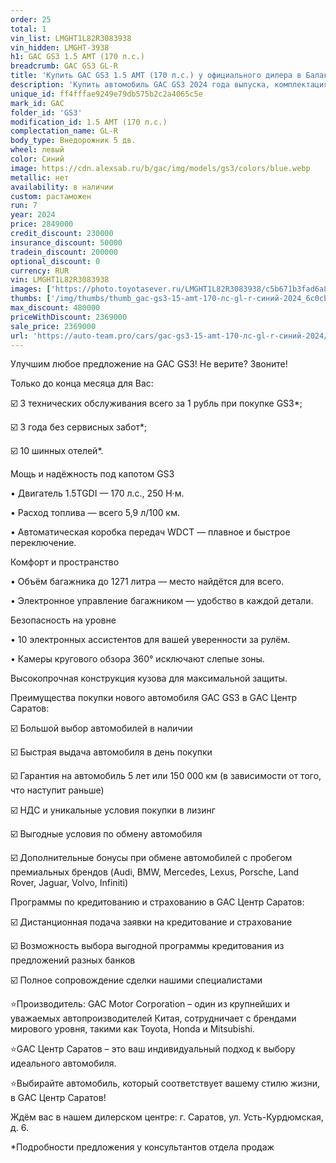 ```yaml
---
order: 25
total: 1
vin_list: LMGHT1L82R3083938
vin_hidden: LMGHT-3938
h1: GAC GS3 1.5 AMT (170 л.с.)
breadcrumb: GAC GS3 GL-R
title: 'Купить GAC GS3 1.5 AMT (170 л.с.) у официального дилера в Балаково'
description: 'Купить автомобиль GAC GS3 2024 года выпуска, комплектация GL-R, цвет - Синий, двигатель - 1.5 AMT (170 л.с.) у официального дилера в г. Балаково. Стоимость данного автомобиля GAC GS3 – 2369000'
unique_id: ff4fffae9249e79db575b2c2a4065c5e
mark_id: GAC
folder_id: 'GS3'
modification_id: 1.5 AMT (170 л.с.)
complectation_name: GL-R
body_type: Внедорожник 5 дв.
wheel: левый
color: Синий
image: https://cdn.alexsab.ru/b/gac/img/models/gs3/colors/blue.webp
metallic: нет
availability: в наличии
custom: растаможен
run: 7
year: 2024
price: 2849000
credit_discount: 230000
insurance_discount: 50000
tradein_discount: 200000
optional_discount: 0
currency: RUR
vin: LMGHT1L82R3083938
images: ['https://photo.toyotasever.ru/LMGHT1L82R3083938/c5b671b3fad6a81963df47cf04e6c0cb.jpg', 'https://photo.toyotasever.ru/LMGHT1L82R3083938/ef77b6d63ed77e26391c636dce391853.jpeg', 'https://photo.toyotasever.ru/LMGHT1L82R3083938/daf11567cea03d16d025e7ee9cf79ef1.jpeg', 'https://photo.toyotasever.ru/LMGHT1L82R3083938/65727fb67c272e607f73ecbaf2d78aa9.jpeg', 'https://photo.toyotasever.ru/LMGHT1L82R3083938/68554256ddcff9b760088c7d3aa0e40d.jpeg', 'https://photo.toyotasever.ru/LMGHT1L82R3083938/f1f431da6462eace2f98770e3b8b7d9b.jpeg', 'https://photo.toyotasever.ru/LMGHT1L82R3083938/982990d28cf9db9c3709303ff1fb0114.jpeg', 'https://photo.toyotasever.ru/LMGHT1L82R3083938/8777be0122033353b1ab3d1967436ccb.jpeg', 'https://photo.toyotasever.ru/LMGHT1L82R3083938/e48a35a3d2a004cda544ae1e13775b66.jpeg', 'https://photo.toyotasever.ru/LMGHT1L82R3083938/a0fcad6e620fd0a9baf923dea8b7a35f.jpeg', 'https://photo.toyotasever.ru/LMGHT1L82R3083938/67aa1f8bb1ada159f9fc96092b863ad4.jpeg', 'https://photo.toyotasever.ru/LMGHT1L82R3083938/aafe1751b818fbd148332962d3de1462.jpeg', 'https://photo.toyotasever.ru/LMGHT1L82R3083938/1ddfb9cdda7d6cb3189686c28a19f556.jpeg', 'https://photo.toyotasever.ru/LMGHT1L82R3083938/bb2bf5bf78f3dbbb2755f832e96e03ce.jpeg', 'https://photo.toyotasever.ru/LMGHT1L82R3083938/65e519dfb85b07fd56e4ada372dbe0dc.jpeg', 'https://photo.toyotasever.ru/LMGHT1L82R3083938/103e7a1cd960912770dc1a726cfd0105.jpeg', 'https://photo.toyotasever.ru/LMGHT1L82R3083938/71d49e0301158f1e65dd50eb4db65bdf.jpeg', 'https://photo.toyotasever.ru/LMGHT1L82R3083938/8b5da154ce416d743dd0b5f79afb9d61.jpeg', 'https://photo.toyotasever.ru/LMGHT1L82R3083938/85fb0808941480cb597aa5ae1606ad38.jpeg', 'https://photo.toyotasever.ru/LMGHT1L82R3083938/b22300c7fdec7a505b2773c99400729d.jpeg', 'https://photo.toyotasever.ru/LMGHT1L82R3083938/69cca0848909256e81ba67d86b9e75a7.jpeg', 'https://photo.toyotasever.ru/LMGHT1L82R3083938/3316984ce5e37bc6bb739a91e6211170.jpeg', 'https://photo.toyotasever.ru/LMGHT1L82R3083938/27062dcecd8f4fed31b0e64cd42d7b8b.jpeg', 'https://photo.toyotasever.ru/LMGHT1L82R3083938/31f28bcf9513544d6836f8712a9865b9.jpeg', 'https://photo.toyotasever.ru/LMGHT1L82R3083938/5caf5ba6a6bba825bfe4abff5ae07281.jpeg', 'https://photo.toyotasever.ru/LMGHT1L82R3083938/503764ac44754092c4aa048e88a9b213.jpeg', 'https://photo.toyotasever.ru/LMGHT1L82R3083938/43f4de4e2aecf97a9a723f82f6a3d753.jpeg']
thumbs: ['/img/thumbs/thumb_gac-gs3-15-amt-170-лс-gl-r-синий-2024_6c0cb_0.webp', '/img/thumbs/thumb_gac-gs3-15-amt-170-лс-gl-r-синий-2024_91853_1.webp', '/img/thumbs/thumb_gac-gs3-15-amt-170-лс-gl-r-синий-2024_79ef1_2.webp', '/img/thumbs/thumb_gac-gs3-15-amt-170-лс-gl-r-синий-2024_78aa9_3.webp', '/img/thumbs/thumb_gac-gs3-15-amt-170-лс-gl-r-синий-2024_0e40d_4.webp']
max_discount: 480000
priceWithDiscount: 2369000
sale_price: 2369000
url: 'https://auto-team.pro/cars/gac-gs3-15-amt-170-лс-gl-r-синий-2024/'
---
```

<p>
 Улучшим любое предложение на GAC GS3! Не верите? Звоните!
</p>
<p>
</p>
<p>
 Только до конца месяца для Вас:
</p>
<p>
</p>
<p>
 ☑️ 3 технических обслуживания всего за 1 рубль при покупке GS3*;
</p>
<p>
 ☑️ 3 года без сервисных забот*;
</p>
<p>
 ☑️ 10 шинных отелей*.
</p>
<p>
</p>
<p>
 Мощь и надёжность под капотом GS3
</p>
<p>
</p>
<p>
 • Двигатель 1.5TGDI — 170 л.с., 250 Н·м.
</p>
<p>
 • Расход топлива — всего 5,9 л/100 км.
</p>
<p>
 • Автоматическая коробка передач WDCT — плавное и быстрое переключение.
</p>
<p>
</p>
<p>
 Комфорт и пространство
</p>
<p>
</p>
<p>
 • Объём багажника до 1271 литра — место найдётся для всего.
</p>
<p>
 • Электронное управление багажником — удобство в каждой детали.
</p>
<p>
</p>
<p>
 Безопасность на уровне
</p>
<p>
</p>
<p>
 • 10 электронных ассистентов для вашей уверенности за рулём.
</p>
<p>
 • Камеры кругового обзора 360° исключают слепые зоны.
</p>
<p>
 Высокопрочная конструкция кузова для максимальной защиты.
</p>
<p>
</p>
<p>
 Преимущества покупки нового автомобиля GAC GS3 в GАС Центр Саратов:
</p>
<p>
 ☑️ Большой выбор автомобилей в наличии
</p>
<p>
 ☑️ Быстрая выдача автомобиля в день покупки
</p>
<p>
 ☑️ Гарантия на автомобиль 5 лет или 150 000 км (в зависимости от того, что наступит раньше)
</p>
<p>
 ☑️ НДС и уникальные условия покупки в лизинг
</p>
<p>
 ☑️ Выгодные условия по обмену автомобиля
</p>
<p>
 ☑️ Дополнительные бонусы при обмене автомобилей с пробегом премиальных брендов (Audi, BMW, Mercedes, Lexus, Porsche, Land Rover, Jaguar, Volvo, Infiniti)
</p>
<p>
</p>
<p>
 Программы по кредитованию и страхованию в GАС Центр Саратов:
</p>
<p>
 ☑️ Дистанционная подача заявки на кредитование и страхование
</p>
<p>
 ☑️ Возможность выбора выгодной программы кредитования из предложений разных банков
</p>
<p>
 ☑️ Полное сопровождение сделки нашими специалистами
</p>
<p>
</p>
<p>
 ⭐️Производитель: GAC Motor Corporation – один из крупнейших и уважаемых автопроизводителей Китая, сотрудничает с брендами мирового уровня, такими как Toyota, Honda и Mitsubishi.
</p>
<p>
 ⭐️GАС Центр Саратов – это ваш индивидуальный подход к выбору идеального автомобиля.
</p>
<p>
 ⭐️Выбирайте автомобиль, который соответствует вашему стилю жизни, в GАС Центр Саратов!
</p>
<p>
</p>
<p>
 Ждём вас в нашем дилерском центре: г. Саратов, ул. Усть-Курдюмская, д. 6.
</p>
<p>
</p>
<p>
 *Подробности предложения у консультантов отдела продаж
</p>
